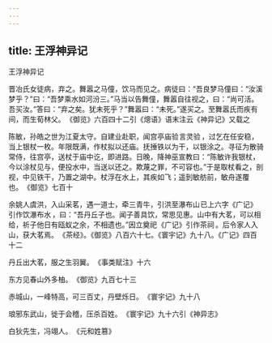 ```yaml
---
---
---
```

title: 王浮神异记
---



王浮神异记

晋冶氏女徒病，弃之。舞嚣之马僮，饮马而见之。病徒曰：“吾良梦马僮曰：“汝溪梦乎？”曰：“吾梦乘水如河汾三。”马当以告舞僮，舞嚣自往视之，曰：“尚可活。吾买汝。”答曰：“弃之矣。犹未死乎？”舞嚣曰：“未死。”遂买之。至舞嚣氏而疾有间，而生荀林父。 《御览》六百四十二引《熜语》语末注云《神异记》又载之 

陈敏，孙皓之世为江夏太守。自建业赴职，闻宫亭庙验 言灵验 ，过乞在任安稳，当上银杖一枚。年限既满，作杖拟以还庙。抚捶铁以为干，以银涂之。寻征为散骑常侍，往宫亭，送杖于庙中讫，即进路。日晚，降神巫宣教曰：“陈敏许我银杖，今以涂杖见与，便投水中，当送以还之。欺蔑之罪，不可容也。”于是取杖看之，剖视，中见铁干，乃置之湖中。杖浮在水上，其疾如飞；遥到敏舫前，敏舟遂覆也。 《御览》七百十 

余姚人虞洪，入山采茗，遇一道士，牵三青牛，引洪至瀑布山 已上六字《广记》引作饮瀑布水 ，曰：“吾丹丘子也。闻子善具饮，常思见惠。山中有大茗，可以相给，祈子他日有瓯蚁之余，不相遗也。”因立奠祀 《广记》引作茶祠 。后令家人入山，获大茗焉。 《茶经》。《御览》八百六十七。《寰宇记》九十八。《广记》四百十二 

丹丘出大茗，服之生羽翼。 《事类赋注》十六 

东方见春山外多柚。 《御览》九百七十三 

赤城山，一峰特高，可三百丈，丹壁烁日。 《寰宇记》九十八 

琅邪东武山，徙于会稽，压杀百姓。 《寰宇记》九十六引《神异志》 

白狄先生，冯翊人。 《元和姓篡》